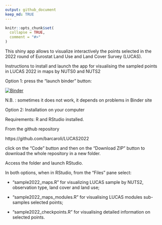 ---
output: github_document
keep_md: TRUE
---

<!-- README.md is generated from README.Rmd. Please edit README.Rmd file -->

```{r, echo = FALSE}
knitr::opts_chunk$set(
  collapse = TRUE,
  comment = "#>"
)
```


This shiny app allows to visualize interactively the points selected in the 2022 round of Eurostat Land Use and Land Cover Survey (LUCAS). 

#################################################################
Instructions to install and launch
the app for visualising the sampled 
points in LUCAS 2022 in maps
by NUTS0 and NUTS2


#################################################################

Option 1: press the "launch binder" button:

[![Binder](http://mybinder.org/badge_logo.svg)](http://mybinder.org/v2/gh/barcaroli/LUCAS2022ShinyApp/HEAD?urlpath=rstudio)

N.B. : sometimes it does not work, it depends on problems in Binder site

#################################################################

Option 2: Installation on your computer

Requirements: R and RStudio installed.

From the github repository

https://github.com/barcaroli/LUCAS2022

click on the "Code" button and then on the "Download ZIP" button 
to download the whole repository in a new folder.

Access the folder and launch RStudio.

#################################################################

In both options, when in RStudio, from the "Files" pane select:

- "sample2022_maps.R" for visualizing LUCAS sample by NUTS2, observation type, land cover and land use;

- "sample2022_maps_modules.R" for visualising LUCAS modules sub-samples selected points;

- "sample2022_checkpoints.R" for visualising detailed information on selected points.